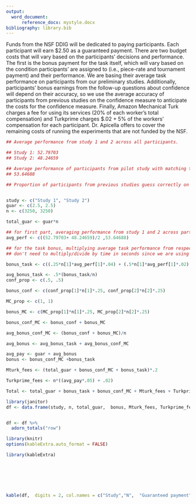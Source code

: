 ```yaml
---
output:
  word_document: 
      reference_docx: mystyle.docx
bibliography: library.bib
---
```



Funds from the NSF DDIG will be dedicated to paying participants. Each participant will earn \$2.50 as a guaranteed payment. There are two budget costs that will vary based on the participants' decisions and performance. The first is the bonus payment for the task itself, which will vary based on the condition participants' are assigned to (i.e., piece-rate and tournament payment) and their performance. We are basing their average task performance on participants from our preliminary studies. Additionally, participants' bonus earnings from the follow-up questions about confidence will depend on their accuracy, so we use the average accuracy of participants from previous studies on the confidence measure to anticipate the costs for the confidence measure. Finally, Amazon Mechanical Turk charges a fee for using its services (20% of each worker's total compensation) and Turkprime charges $.02 + 5% of the workers' compensation for each participant. Dr. Apicella offers to cover the remaining costs of running the experiments that are not funded by the NSF. 

```r

## Average performance from study 1 and 2 across all participants. 

## Study 1: 52.79703
## Study 2: 48.24659

## Average performance of participants from pilot study with matching task across all 3 rounds within 60 seconds= 
## 53.64688

## Proportion of participants from previous studies guess correctly on conf = about 50% for all studies 


study <- c("Study 1", "Study 2")
guar <- c(2.5, 2.5)
n <- c(3250, 3250)

total_guar <- guar*n

## for first part, averaging performance from study 1 and 2 across participants. for second part, using performance from pilot
avg_perf <- c((52.79703+ 48.24659)/2 ,53.64688)

## for the task bonus, multiplying average task performance from respective previous study by the sample size for that specific condition (1/2 for piece-rate, only 1/4 for competition since only half of the half earn it), by the payment for that condition. 
## don't need to multiply/divide by time in seconds since we are using the same amount of time as previous studies.

bonus_task <- c((.25*n[1]*avg_perf[1]*.04) + (.5*n[1]*avg_perf[1]*.02),.5*n[2]*avg_perf[2]*.04)

avg_bonus_task <- .5*(bonus_task/n)
conf_prop <- c(.5, .5)

bonus_conf <- c(conf_prop[1]*n[1]*.25, conf_prop[2]*n[2]*.25)

MC_prop <- c(1, 1)

bonus_MC <- c(MC_prop[1]*n[1]*.25, MC_prop[2]*n[2]*.25)

bonus_conf_MC <- bonus_conf + bonus_MC

avg_bonus_conf_MC <- (bonus_conf + bonus_MC)/n

avg_bonus <- avg_bonus_task + avg_bonus_conf_MC

avg_pay <- guar + avg_bonus
bonus <- bonus_conf_MC +bonus_task 

Mturk_fees <- (total_guar + bonus_conf_MC + bonus_task)*.2

Turkprime_fees <- n*((avg_pay*.05) + .02)

Total <- total_guar + bonus_task + bonus_conf_MC + Mturk_fees + Turkprime_fees

library(janitor)
df <- data.frame(study, n, total_guar,  bonus, Mturk_fees, Turkprime_fees, Total) 


df <- df %>%
  adorn_totals("row")

library(knitr)
options(kableExtra.auto_format = FALSE)

library(kableExtra)


```

<br><br><br><br> 

```r
kable(df,  digits = 2, col.names = c("Study","N",  "Guaranteed payment", "Bonus payment", "MTurk fees", "Turkprime fees", "Total cost"), caption = "Table 1. Budget calculation", format.args = list(big.mark = ","))
```

